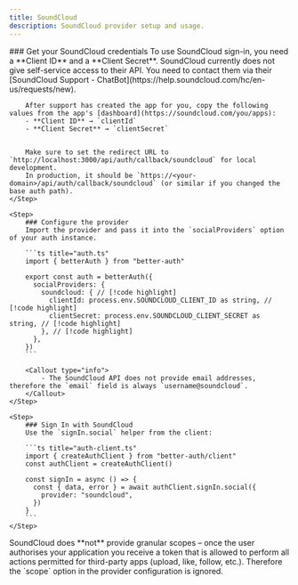 ```yaml
---
title: SoundCloud
description: SoundCloud provider setup and usage.
---
```


<Steps>
    <Step>
        ### Get your SoundCloud credentials
        To use SoundCloud sign-in, you need a **Client ID** and a **Client Secret**.   
        SoundCloud currently does not give self-service access to their API. You need to contact them via their [SoundCloud Support - ChatBot](https://help.soundcloud.com/hc/en-us/requests/new).

        After support has created the app for you, copy the following values from the app's [dashboard](https://soundcloud.com/you/apps):
        - **Client ID** → `clientId`
        - **Client Secret** → `clientSecret`

         
        Make sure to set the redirect URL to `http://localhost:3000/api/auth/callback/soundcloud` for local development.  
        In production, it should be `https://<your-domain>/api/auth/callback/soundcloud` (or similar if you changed the base auth path).
    </Step>

    <Step>
        ### Configure the provider
        Import the provider and pass it into the `socialProviders` option of your auth instance.

        ```ts title="auth.ts"
        import { betterAuth } from "better-auth"

        export const auth = betterAuth({
          socialProviders: {
            soundcloud: { // [!code highlight]
              clientId: process.env.SOUNDCLOUD_CLIENT_ID as string, // [!code highlight]
              clientSecret: process.env.SOUNDCLOUD_CLIENT_SECRET as string, // [!code highlight]
            }, // [!code highlight]
          },
        })
        ```

        <Callout type="info">
            - The SoundCloud API does not provide email addresses, therefore the `email` field is always `username@soundcloud`.
        </Callout>
    </Step>

    <Step>
        ### Sign In with SoundCloud
        Use the `signIn.social` helper from the client:

        ```ts title="auth-client.ts"
        import { createAuthClient } from "better-auth/client"
        const authClient = createAuthClient()

        const signIn = async () => {
          const { data, error } = await authClient.signIn.social({
            provider: "soundcloud",
          })
        }
        ```
    </Step>
</Steps>

<Callout type="info">
    SoundCloud does **not** provide granular scopes – once the user authorises your application you receive a token that is allowed to perform all actions permitted for third-party apps (upload, like, follow, etc.).  
    Therefore the `scope` option in the provider configuration is ignored.
</Callout>